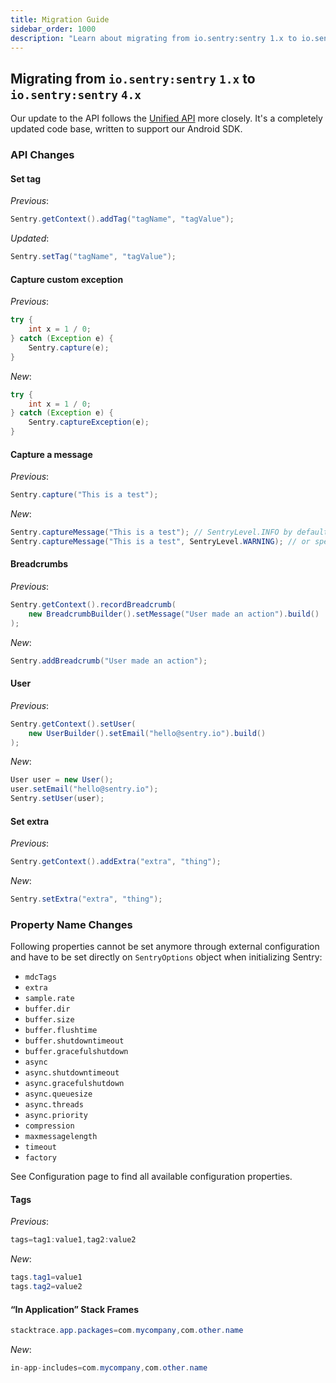 ```yaml
---
title: Migration Guide
sidebar_order: 1000
description: "Learn about migrating from io.sentry:sentry 1.x to io.sentry:sentry 3.x."
---
```


## Migrating from `io.sentry:sentry` `1.x` to `io.sentry:sentry` `4.x`


Our update to the API follows the [Unified API](https://develop.sentry.dev/sdk/unified-api/) more closely. It's a completely updated code base, written to support our Android SDK.

### API Changes

#### Set tag

_Previous_:

```java
Sentry.getContext().addTag("tagName", "tagValue");
```

_Updated_:

```java
Sentry.setTag("tagName", "tagValue");
```

#### Capture custom exception

_Previous_:

```java
try {
    int x = 1 / 0;
} catch (Exception e) {
    Sentry.capture(e);
}
```

_New_:

```java
try {
    int x = 1 / 0;
} catch (Exception e) {
    Sentry.captureException(e);
}
```

#### Capture a message

_Previous_:

```java
Sentry.capture("This is a test");
```

_New_:

```java
Sentry.captureMessage("This is a test"); // SentryLevel.INFO by default
Sentry.captureMessage("This is a test", SentryLevel.WARNING); // or specific level
```

#### Breadcrumbs

_Previous_:

```java
Sentry.getContext().recordBreadcrumb(
    new BreadcrumbBuilder().setMessage("User made an action").build()
);
```

_New_:

```java
Sentry.addBreadcrumb("User made an action");
```

#### User

_Previous_:

```java
Sentry.getContext().setUser(
    new UserBuilder().setEmail("hello@sentry.io").build()
);
```

_New_:

```java
User user = new User();
user.setEmail("hello@sentry.io");
Sentry.setUser(user);
```

#### Set extra

_Previous_:

```java
Sentry.getContext().addExtra("extra", "thing");
```

_New_:

```java
Sentry.setExtra("extra", "thing");
```

### Property Name Changes

Following properties cannot be set anymore through external configuration and have to be set directly on `SentryOptions` object when initializing Sentry:

- `mdcTags`
- `extra`
- `sample.rate`
- `buffer.dir`
- `buffer.size`
- `buffer.flushtime`
- `buffer.shutdowntimeout`
- `buffer.gracefulshutdown`
- `async`
- `async.shutdowntimeout`
- `async.gracefulshutdown`
- `async.queuesize`
- `async.threads`
- `async.priority`
- `compression`
- `maxmessagelength`
- `timeout`
- `factory`

See <PlatformLink to="/configuration/">Configuration</PlatformLink> page to find all available configuration properties.

#### Tags

_Previous_:

```java
tags=tag1:value1,tag2:value2
```

_New_:

```java
tags.tag1=value1
tags.tag2=value2
```

#### “In Application” Stack Frames

```java
stacktrace.app.packages=com.mycompany,com.other.name
```

_New_:

```java
in-app-includes=com.mycompany,com.other.name
```
